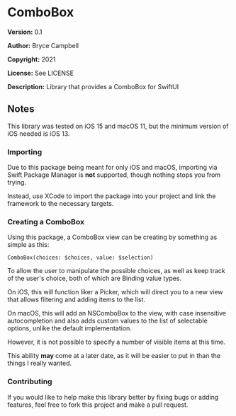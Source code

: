 =ComboBox=

'''Version:''' 0.1

'''Author:''' Bryce Campbell

'''Copyright:''' 2021

'''License:''' See LICENSE

'''Description:''' Library that provides a ComboBox for SwiftUI

==Notes==

This library was tested on iOS 15 and macOS 11, but the minimum version of iOS needed is iOS 13.

===Importing===

Due to this package being meant for only iOS and macOS, importing via Swift Package Manager is <strong>not</strong> supported, though nothing stops you from trying.

Instead, use XCode to import the package into your project and link the framework to the necessary targets.

===Creating a ComboBox===

Using this package, a ComboBox view can be creating by something as simple as this:

<pre>
ComboBox(choices: $choices, value: $selection)
</pre>

To allow the user to manipulate the possible choices, as well as keep track of the user's choice, both of which are Binding value types.

On iOS, this will function liker a Picker, 
which will direct you to a new view that allows filtering 
and adding items to the list.

On macOS, this will add an NSComboBox to the view, 
with case insensitive autocompletion and also adds custom values to the list
of selectable options, unlike the default implementation.

However, it is not possible to specify a number of visible items at this time.

This ability <strong>may</strong> come at a later date, 
as it will be easier to put in than the things I really wanted.

===Contributing===

If you would like to help make this library better by fixing bugs or adding features, feel free to fork this project and make a pull request.
